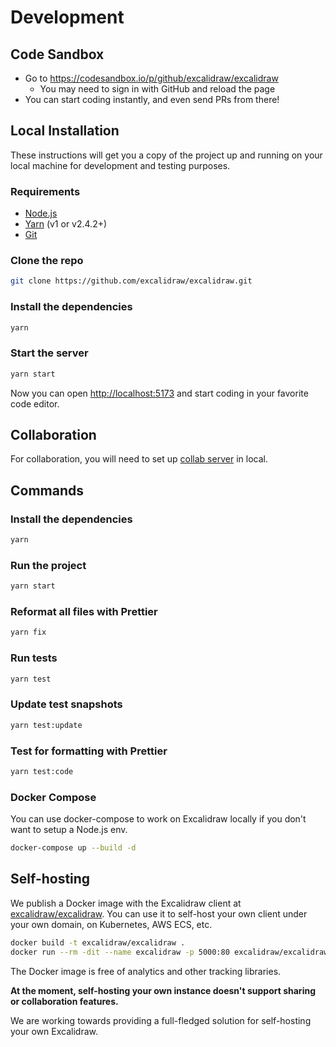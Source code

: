 # Development

## Code Sandbox

- Go to https://codesandbox.io/p/github/excalidraw/excalidraw
  - You may need to sign in with GitHub and reload the page
- You can start coding instantly, and even send PRs from there!

## Local Installation

These instructions will get you a copy of the project up and running on your local machine for development and testing purposes.

### Requirements

- [Node.js](https://nodejs.org/en/)
- [Yarn](https://yarnpkg.com/getting-started/install) (v1 or v2.4.2+)
- [Git](https://git-scm.com/downloads)

### Clone the repo

```bash
git clone https://github.com/excalidraw/excalidraw.git
```

### Install the dependencies

```bash
yarn
```

### Start the server

```bash
yarn start
```

Now you can open [http://localhost:5173](http://localhost:5173) and start coding in your favorite code editor.

## Collaboration

For collaboration, you will need to set up [collab server](https://github.com/excalidraw/excalidraw-room) in local.

## Commands

### Install the dependencies

```bash
yarn
```

### Run the project

```bash
yarn start
```

### Reformat all files with Prettier

```bash
yarn fix
```

### Run tests

```bash
yarn test
```

### Update test snapshots

```bash
yarn test:update
```

### Test for formatting with Prettier

```bash
yarn test:code
```

### Docker Compose

You can use docker-compose to work on Excalidraw locally if you don't want to setup a Node.js env.

```bash
docker-compose up --build -d
```

## Self-hosting

We publish a Docker image with the Excalidraw client at [excalidraw/excalidraw](https://hub.docker.com/r/excalidraw/excalidraw). You can use it to self-host your own client under your own domain, on Kubernetes, AWS ECS, etc.

```bash
docker build -t excalidraw/excalidraw .
docker run --rm -dit --name excalidraw -p 5000:80 excalidraw/excalidraw:latest
```

The Docker image is free of analytics and other tracking libraries.

**At the moment, self-hosting your own instance doesn't support sharing or collaboration features.**

We are working towards providing a full-fledged solution for self-hosting your own Excalidraw.
